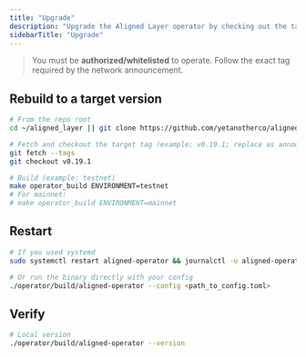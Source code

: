 ```yaml
---
title: "Upgrade"
description: "Upgrade the Aligned Layer operator by checking out the target tag and rebuilding."
sidebarTitle: "Upgrade"
---
```


> You must be **authorized/whitelisted** to operate. Follow the exact tag required by the network announcement.

## Rebuild to a target version

```bash
# From the repo root
cd ~/aligned_layer || git clone https://github.com/yetanotherco/aligned_layer.git ~/aligned_layer && cd ~/aligned_layer

# Fetch and checkout the target tag (example: v0.19.1; replace as announced)
git fetch --tags
git checkout v0.19.1

# Build (example: testnet)
make operator_build ENVIRONMENT=testnet
# For mainnet:
# make operator_build ENVIRONMENT=mainnet
```

## Restart

```bash
# If you used systemd
sudo systemctl restart aligned-operator && journalctl -u aligned-operator -f -o cat

# Or run the binary directly with your config
./operator/build/aligned-operator --config <path_to_config.toml>
```

## Verify

```bash
# Local version
./operator/build/aligned-operator --version
```
